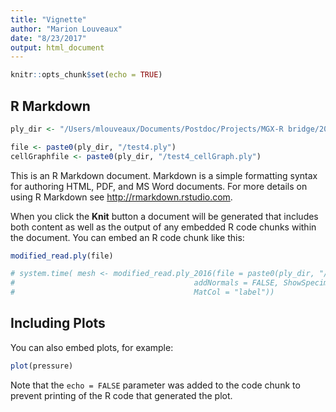 ```yaml
---
title: "Vignette"
author: "Marion Louveaux"
date: "8/23/2017"
output: html_document
---
```


```r
knitr::opts_chunk$set(echo = TRUE)
```

## R Markdown

```r
ply_dir <- "/Users/mlouveaux/Documents/Postdoc/Projects/MGX-R bridge/2017-02-15_ply_files"

file <- paste0(ply_dir, "/test4.ply")
cellGraphfile <- paste0(ply_dir, "/test4_cellGraph.ply")

```

This is an R Markdown document. Markdown is a simple formatting syntax for authoring HTML, PDF, and MS Word documents. For more details on using R Markdown see <http://rmarkdown.rstudio.com>.

When you click the **Knit** button a document will be generated that includes both content as well as the output of any embedded R code chunks within the document. You can embed an R code chunk like this:

```r
modified_read.ply(file)

# system.time( mesh <- modified_read.ply_2016(file = paste0(ply_dir, "/test4.ply"),
#                                        addNormals = FALSE, ShowSpecimen = FALSE,
#                                        MatCol = "label"))
```

## Including Plots

You can also embed plots, for example:

```r
plot(pressure)
```

Note that the `echo = FALSE` parameter was added to the code chunk to prevent printing of the R code that generated the plot.
